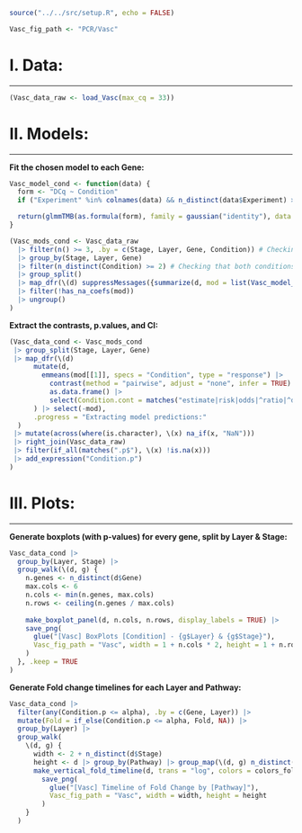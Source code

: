 ```r
source("../../src/setup.R", echo = FALSE)

Vasc_fig_path <- "PCR/Vasc"
```

<!---------------------------------------------------------->
<!---------------------------------------------------------->
# I. Data:
***

```r
(Vasc_data_raw <- load_Vasc(max_cq = 33))
```


<!---------------------------------------------------------->
<!---------------------------------------------------------->
# II. Models:
***

**Fit the chosen model to each Gene:**

```r
Vasc_model_cond <- function(data) {
  form <- "DCq ~ Condition"
  if ("Experiment" %in% colnames(data) && n_distinct(data$Experiment) >= 2) form <- str_c(form, " + (1 | Experiment)")

  return(glmmTMB(as.formula(form), family = gaussian("identity"), data = data, contrasts = list(Condition = "contr.sum")))
}

(Vasc_mods_cond <- Vasc_data_raw 
  |> filter(n() >= 3, .by = c(Stage, Layer, Gene, Condition)) # Checking that there are at least 3 values per Condition
  |> group_by(Stage, Layer, Gene)
  |> filter(n_distinct(Condition) >= 2) # Checking that both conditions are present for each Gene
  |> group_split()
  |> map_dfr(\(d) suppressMessages({summarize(d, mod = list(Vasc_model_cond(pick(everything()))), .by = c(Stage, Layer, Gene))}), .progress = "Fitting models:")
  |> filter(!has_na_coefs(mod))
  |> ungroup()
)
```

**Extract the contrasts, p.values, and CI:**

```r
(Vasc_data_cond <- Vasc_mods_cond
 |> group_split(Stage, Layer, Gene)
 |> map_dfr(\(d)
      mutate(d,
        emmeans(mod[[1]], specs = "Condition", type = "response") |> 
          contrast(method = "pairwise", adjust = "none", infer = TRUE) |> 
          as.data.frame() |> 
          select(Condition.cont = matches("estimate|risk|odds|^ratio|^difference"), Condition.LCB = lower.CL, Condition.UCB = upper.CL, Condition.p = p.value)
      ) |> select(-mod),
      .progress = "Extracting model predictions:"
  )
 |> mutate(across(where(is.character), \(x) na_if(x, "NaN")))
 |> right_join(Vasc_data_raw)
 |> filter(if_all(matches(".p$"), \(x) !is.na(x)))
 |> add_expression("Condition.p")
)
```


<!---------------------------------------------------------->
<!---------------------------------------------------------->
# III. Plots:
***

**Generate boxplots (with p-values) for every gene, split by Layer & Stage:**

```r
Vasc_data_cond |> 
  group_by(Layer, Stage) |> 
  group_walk(\(d, g) {
    n.genes <- n_distinct(d$Gene)
    max.cols <- 6
    n.cols <- min(n.genes, max.cols)
    n.rows <- ceiling(n.genes / max.cols)
  
    make_boxplot_panel(d, n.cols, n.rows, display_labels = TRUE) |>
    save_png(
      glue("[Vasc] BoxPlots [Condition] - {g$Layer} & {g$Stage}"),
      Vasc_fig_path = "Vasc", width = 1 + n.cols * 2, height = 1 + n.rows * 4
    )
  }, .keep = TRUE
)
```

**Generate Fold change timelines for each Layer and Pathway:**

```r
Vasc_data_cond |> 
  filter(any(Condition.p <= alpha), .by = c(Gene, Layer)) |> 
  mutate(Fold = if_else(Condition.p <= alpha, Fold, NA)) |> 
  group_by(Layer) |> 
  group_walk(
    \(d, g) {
      width <- 2 + n_distinct(d$Stage)
      height <- d |> group_by(Pathway) |> group_map(\(d, g) n_distinct(d$Gene) * 0.1 + 1) |> flatten_dbl() |> sum()
      make_vertical_fold_timeline(d, trans = "log", colors = colors_fold, title = "", size_boost = 2) |> 
        save_png(
          glue("[Vasc] Timeline of Fold Change by [Pathway]"), 
          Vasc_fig_path = "Vasc", width = width, height = height
        )
    }
  )
```

